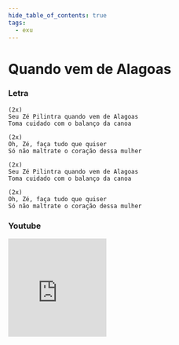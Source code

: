 ```yaml
---
hide_table_of_contents: true
tags:
  - exu
---
```


# Quando vem de Alagoas

### Letra

```text
(2x)
Seu Zé Pilintra quando vem de Alagoas
Toma cuidado com o balanço da canoa

(2x)
Oh, Zé, faça tudo que quiser
Só não maltrate o coração dessa mulher

(2x)
Seu Zé Pilintra quando vem de Alagoas
Toma cuidado com o balanço da canoa

(2x)
Oh, Zé, faça tudo que quiser
Só não maltrate o coração dessa mulher
```

### Youtube

<iframe
  width="200"
  height="200"
  src="https://www.youtube.com/embed/12pMSYN05dg"
  title="YouTube video player"
  frameborder="0"
  allow="accelerometer; autoplay; clipboard-write; encrypted-media; gyroscope; picture-in-picture; web-share"
  referrerpolicy="strict-origin-when-cross-origin"
  allowfullscreen
></iframe>
